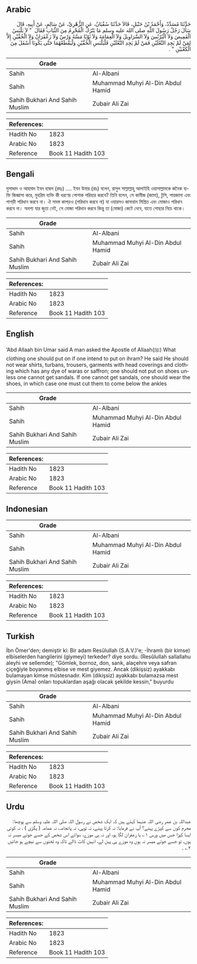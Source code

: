 ## Arabic


<div dir="rtl" lang="ar" style={{fontSize:'larger',backgroundColor:'#f8f9fa',padding:20}}>
حَدَّثَنَا مُسَدَّدٌ، وَأَحْمَدُ بْنُ حَنْبَلٍ، قَالاَ حَدَّثَنَا سُفْيَانُ، عَنِ الزُّهْرِيِّ، عَنْ سَالِمٍ، عَنْ أَبِيهِ، قَالَ سَأَلَ رَجُلٌ رَسُولَ اللَّهِ صلى الله عليه وسلم مَا يَتْرُكُ الْمُحْرِمُ مِنَ الثِّيَابِ فَقَالَ ‏ "‏ لاَ يَلْبَسُ الْقَمِيصَ وَلاَ الْبُرْنُسَ وَلاَ السَّرَاوِيلَ وَلاَ الْعِمَامَةَ وَلاَ ثَوْبًا مَسَّهُ وَرْسٌ وَلاَ زَعْفَرَانٌ وَلاَ الْخُفَّيْنِ إِلاَّ لِمَنْ لَمْ يَجِدِ النَّعْلَيْنِ فَمَنْ لَمْ يَجِدِ النَّعْلَيْنِ فَلْيَلْبَسِ الْخُفَّيْنِ وَلْيَقْطَعْهُمَا حَتَّى يَكُونَا أَسْفَلَ مِنَ الْكَعْبَيْنِ ‏"‏ ‏.‏
</div>
<div style={{backgroundColor:'#f8f9fa',padding:20, marginBottom: 10}}><table> <thead> <tr> <th>Grade</th> <th></th> </tr> </thead> <tbody> <tr><td>Sahih</td><td>Al-Albani</td></tr><tr><td>Sahih</td><td>Muhammad Muhyi Al-Din Abdul Hamid</td></tr><tr><td>Sahih Bukhari And Sahih Muslim</td><td>Zubair Ali Zai</td></tr></tbody></table><table> <thead> <tr> <th>References:</th> <th></th> </tr> </thead> <tbody><tr><td>Hadith No</td><td>1823</td></tr><tr><td>Arabic No</td><td>1823</td></tr><tr><td>Reference</td><td>Book 11 Hadith 103</td></tr></tbody></table></div>

## Bengali


<div dir="ltr" lang="bn" style={{fontSize:'larger',backgroundColor:'#f8f9fa',padding:20}}>
মুসাদ্দাদ ও আহমাদ ইবন হাম্বল (রহঃ) .... ইবন উমার (রাঃ) বলেন, রাসুল সাল্লাল্লাহু আলাইহি ওয়াসাল্লামকে জনৈক ব্যক্তি জিজ্ঞাসা করে, মুহরিম ব্যক্তি কী ধরণের পোশাক পরিহার করবে? তিনি বলেন, সে কামীজ (জামা), টুপি, পায়জামা এবং পাগড়ী পরিধান করবে না। ঐ সমস্ত কাপড়ও (পরিধান করবে না) যা ওয়ারসও জাফরান মিশ্রিত এবং মোজাও পরিধান করবে না। অবশ্য যার জুতা নেই, সে মোজা পরিধান করবে কিন্তু তা (মোজা) কেটে নেবে, যাতে গোছার নিচে থাকে।
</div>
<div style={{backgroundColor:'#f8f9fa',padding:20, marginBottom: 10}}><table> <thead> <tr> <th>Grade</th> <th></th> </tr> </thead> <tbody> <tr><td>Sahih</td><td>Al-Albani</td></tr><tr><td>Sahih</td><td>Muhammad Muhyi Al-Din Abdul Hamid</td></tr><tr><td>Sahih Bukhari And Sahih Muslim</td><td>Zubair Ali Zai</td></tr></tbody></table><table> <thead> <tr> <th>References:</th> <th></th> </tr> </thead> <tbody><tr><td>Hadith No</td><td>1823</td></tr><tr><td>Arabic No</td><td>1823</td></tr><tr><td>Reference</td><td>Book 11 Hadith 103</td></tr></tbody></table></div>

## English


<div dir="ltr" lang="en" style={{fontSize:'larger',backgroundColor:'#f8f9fa',padding:20}}>
‘Abd Allaah bin Umar said A man asked the Apostle of Allaah(ﷺ) What clothing one should put on if one intend to put on ihram? He said He should not wear shirts, turbans, trousers, garments with head coverings and clothing which has any dye of waras or saffron; one should not put on shoes unless one cannot get sandals. If one cannot get sandals, one should wear the shoes, in which case one must cut them to come below the ankles
</div>
<div style={{backgroundColor:'#f8f9fa',padding:20, marginBottom: 10}}><table> <thead> <tr> <th>Grade</th> <th></th> </tr> </thead> <tbody> <tr><td>Sahih</td><td>Al-Albani</td></tr><tr><td>Sahih</td><td>Muhammad Muhyi Al-Din Abdul Hamid</td></tr><tr><td>Sahih Bukhari And Sahih Muslim</td><td>Zubair Ali Zai</td></tr></tbody></table><table> <thead> <tr> <th>References:</th> <th></th> </tr> </thead> <tbody><tr><td>Hadith No</td><td>1823</td></tr><tr><td>Arabic No</td><td>1823</td></tr><tr><td>Reference</td><td>Book 11 Hadith 103</td></tr></tbody></table></div>

## Indonesian


<div dir="ltr" lang="id" style={{fontSize:'larger',backgroundColor:'#f8f9fa',padding:20}}>

</div>
<div style={{backgroundColor:'#f8f9fa',padding:20, marginBottom: 10}}><table> <thead> <tr> <th>Grade</th> <th></th> </tr> </thead> <tbody> <tr><td>Sahih</td><td>Al-Albani</td></tr><tr><td>Sahih</td><td>Muhammad Muhyi Al-Din Abdul Hamid</td></tr><tr><td>Sahih Bukhari And Sahih Muslim</td><td>Zubair Ali Zai</td></tr></tbody></table><table> <thead> <tr> <th>References:</th> <th></th> </tr> </thead> <tbody><tr><td>Hadith No</td><td>1823</td></tr><tr><td>Arabic No</td><td>1823</td></tr><tr><td>Reference</td><td>Book 11 Hadith 103</td></tr></tbody></table></div>

## Turkish


<div dir="ltr" lang="tr" style={{fontSize:'larger',backgroundColor:'#f8f9fa',padding:20}}>
İbn Ömer'den; demiştir ki: Bir adam Resûlullah (S.A.V.)'e; -İhramlı (bir kimse) elbiselerden hangilerini (giymeyi) terkeder? diye sordu. (Resûlullah sallallahu aleyhi ve sellemde); "Gömlek, bornoz, don, sarık, alaçehre veya safran çiçeğiyle boyanmış elbise ve mest giyemez. Ancak (dikişsiz) ayakkabı bulamayan kimse müstesnadır. Kim (dikişsiz) ayakkabı bulamazsa mest giysin (Ama) onları topuklardan aşağı olacak şekilde kessin," buyurdu
</div>
<div style={{backgroundColor:'#f8f9fa',padding:20, marginBottom: 10}}><table> <thead> <tr> <th>Grade</th> <th></th> </tr> </thead> <tbody> <tr><td>Sahih</td><td>Al-Albani</td></tr><tr><td>Sahih</td><td>Muhammad Muhyi Al-Din Abdul Hamid</td></tr><tr><td>Sahih Bukhari And Sahih Muslim</td><td>Zubair Ali Zai</td></tr></tbody></table><table> <thead> <tr> <th>References:</th> <th></th> </tr> </thead> <tbody><tr><td>Hadith No</td><td>1823</td></tr><tr><td>Arabic No</td><td>1823</td></tr><tr><td>Reference</td><td>Book 11 Hadith 103</td></tr></tbody></table></div>

## Urdu


<div dir="rtl" lang="ur" style={{fontSize:'larger',backgroundColor:'#f8f9fa',padding:20}}>
عبداللہ بن عمر رضی اللہ عنہما کہتے ہیں کہ ایک شخص نے رسول اللہ صلی اللہ علیہ وسلم سے پوچھا: محرم کون سے کپڑے پہنے؟ آپ نے فرمایا: نہ کرتا پہنے، نہ ٹوپی، نہ پائجامہ، نہ عمامہ ( پگڑی ) ، نہ کوئی ایسا کپڑا جس میں ورس ۱؎ یا زعفران لگا ہو، اور نہ ہی موزے، سوائے اس شخص کے جسے جوتے میسر نہ ہوں، تو جسے جوتے میسر نہ ہوں وہ موزے ہی پہن لے، انہیں کاٹ ڈالے تاکہ وہ ٹخنوں سے نیچے ہو جائیں ۲؎ ۔
</div>
<div style={{backgroundColor:'#f8f9fa',padding:20, marginBottom: 10}}><table> <thead> <tr> <th>Grade</th> <th></th> </tr> </thead> <tbody> <tr><td>Sahih</td><td>Al-Albani</td></tr><tr><td>Sahih</td><td>Muhammad Muhyi Al-Din Abdul Hamid</td></tr><tr><td>Sahih Bukhari And Sahih Muslim</td><td>Zubair Ali Zai</td></tr></tbody></table><table> <thead> <tr> <th>References:</th> <th></th> </tr> </thead> <tbody><tr><td>Hadith No</td><td>1823</td></tr><tr><td>Arabic No</td><td>1823</td></tr><tr><td>Reference</td><td>Book 11 Hadith 103</td></tr></tbody></table></div>
